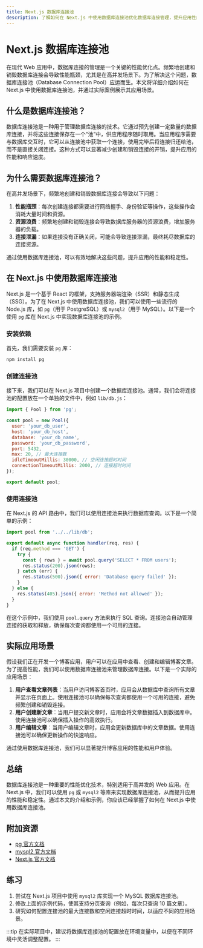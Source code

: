 ```yaml
---
title: Next.js 数据库连接池
description: 了解如何在 Next.js 中使用数据库连接池优化数据库连接管理，提升应用性能。
---
```


# Next.js 数据库连接池

在现代 Web 应用中，数据库连接的管理是一个关键的性能优化点。频繁地创建和销毁数据库连接会导致性能瓶颈，尤其是在高并发场景下。为了解决这个问题，数据库连接池（Database Connection Pool）应运而生。本文将详细介绍如何在 Next.js 中使用数据库连接池，并通过实际案例展示其应用场景。

## 什么是数据库连接池？

数据库连接池是一种用于管理数据库连接的技术。它通过预先创建一定数量的数据库连接，并将这些连接保存在一个“池”中，供应用程序随时取用。当应用程序需要与数据库交互时，它可以从连接池中获取一个连接，使用完毕后将连接归还给池，而不是直接关闭连接。这种方式可以显著减少创建和销毁连接的开销，提升应用的性能和响应速度。

## 为什么需要数据库连接池？

在高并发场景下，频繁地创建和销毁数据库连接会导致以下问题：

1. **性能瓶颈**：每次创建连接都需要进行网络握手、身份验证等操作，这些操作会消耗大量时间和资源。
2. **资源浪费**：频繁地创建和销毁连接会导致数据库服务器的资源浪费，增加服务器的负载。
3. **连接泄漏**：如果连接没有正确关闭，可能会导致连接泄漏，最终耗尽数据库的连接资源。

通过使用数据库连接池，可以有效地解决这些问题，提升应用的性能和稳定性。

## 在 Next.js 中使用数据库连接池

Next.js 是一个基于 React 的框架，支持服务器端渲染（SSR）和静态生成（SSG）。为了在 Next.js 中使用数据库连接池，我们可以使用一些流行的 Node.js 库，如 `pg`（用于 PostgreSQL）或 `mysql2`（用于 MySQL）。以下是一个使用 `pg` 库在 Next.js 中实现数据库连接池的示例。

### 安装依赖

首先，我们需要安装 `pg` 库：

```bash
npm install pg
```

### 创建连接池

接下来，我们可以在 Next.js 项目中创建一个数据库连接池。通常，我们会将连接池的配置放在一个单独的文件中，例如 `lib/db.js`：

```javascript
import { Pool } from 'pg';

const pool = new Pool({
  user: 'your_db_user',
  host: 'your_db_host',
  database: 'your_db_name',
  password: 'your_db_password',
  port: 5432,
  max: 20, // 最大连接数
  idleTimeoutMillis: 30000, // 空闲连接超时时间
  connectionTimeoutMillis: 2000, // 连接超时时间
});

export default pool;
```

### 使用连接池

在 Next.js 的 API 路由中，我们可以使用连接池来执行数据库查询。以下是一个简单的示例：

```javascript
import pool from '../../lib/db';

export default async function handler(req, res) {
  if (req.method === 'GET') {
    try {
      const { rows } = await pool.query('SELECT * FROM users');
      res.status(200).json(rows);
    } catch (err) {
      res.status(500).json({ error: 'Database query failed' });
    }
  } else {
    res.status(405).json({ error: 'Method not allowed' });
  }
}
```

在这个示例中，我们使用 `pool.query` 方法来执行 SQL 查询。连接池会自动管理连接的获取和释放，确保每次查询都使用一个可用的连接。

## 实际应用场景

假设我们正在开发一个博客应用，用户可以在应用中查看、创建和编辑博客文章。为了提高性能，我们可以使用数据库连接池来管理数据库连接。以下是一个实际的应用场景：

1. **用户查看文章列表**：当用户访问博客首页时，应用会从数据库中查询所有文章并显示在页面上。使用连接池可以确保每次查询都使用一个可用的连接，避免频繁创建和销毁连接。
2. **用户创建新文章**：当用户提交新文章时，应用会将文章数据插入到数据库中。使用连接池可以确保插入操作的高效执行。
3. **用户编辑文章**：当用户编辑文章时，应用会更新数据库中的文章数据。使用连接池可以确保更新操作的快速响应。

通过使用数据库连接池，我们可以显著提升博客应用的性能和用户体验。

## 总结

数据库连接池是一种重要的性能优化技术，特别适用于高并发的 Web 应用。在 Next.js 中，我们可以使用 `pg` 或 `mysql2` 等库来实现数据库连接池，从而提升应用的性能和稳定性。通过本文的介绍和示例，你应该已经掌握了如何在 Next.js 中使用数据库连接池。

## 附加资源

- [pg 官方文档](https://node-postgres.com/)
- [mysql2 官方文档](https://github.com/sidorares/node-mysql2)
- [Next.js 官方文档](https://nextjs.org/docs)

## 练习

1. 尝试在 Next.js 项目中使用 `mysql2` 库实现一个 MySQL 数据库连接池。
2. 修改上面的示例代码，使其支持分页查询（例如，每次只查询 10 篇文章）。
3. 研究如何配置连接池的最大连接数和空闲连接超时时间，以适应不同的应用场景。

:::tip
在实际项目中，建议将数据库连接池的配置放在环境变量中，以便在不同环境中灵活调整配置。
:::